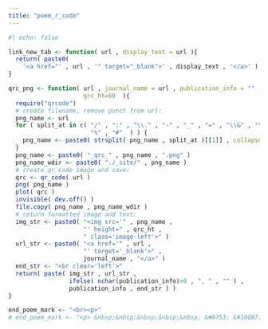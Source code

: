 ```yaml
---
title: "poem_r_code"
---
```


```r
#| echo: false

link_new_tab <- function( url , display_text = url ){
  return( paste0( 
    '<a href="' , url , '" target="_blank">' , display_text , '</a>' ) )
}

qrc_png <- function( url , journal_name = url , publication_info = "" , 
                     qrc_ht=60  ){
  require("qrcode")
  # create filename, remove punct from url:
  png_name <- url
  for ( split_at in c( "/" , ":" , "\\." , "-" , "_" , "=" , "\\&" , "\\?" ,
                       "%" , "#"  ) ) {
    png_name <- paste0( strsplit( png_name , split_at )[[1]] , collapse="" )
  }
  png_name <- paste0( "_qrc_" , png_name , ".png" )
  png_name_wdir <- paste0( "./_site/" , png_name )
  # create qr code image and save:
  qrc <- qr_code( url )
  png( png_name )
  plot( qrc )
  invisible( dev.off() )
  file.copy( png_name , png_name_wdir )
  # return formatted image and text:
  img_str <- paste0( "<img src='" , png_name ,
                     "' height=" , qrc_ht , 
                     " class='image-left'>" )
  url_str <- paste0( "<a href='" , url ,
                     "' target='_blank'>" ,
                     journal_name , "</a>" )
  end_str <- "<br clear='left'>"
  return( paste( img_str , url_str , 
                 ifelse( nchar(publication_info)>0 , ", " , "" ) , 
                 publication_info , end_str ) )
}

end_poem_mark <- "<br><p>" 
# end_poem_mark <- "<p> &nbsp;&nbsp;&nbsp;&nbsp;&nbsp; &#9753; &#10087; <p>"

```
